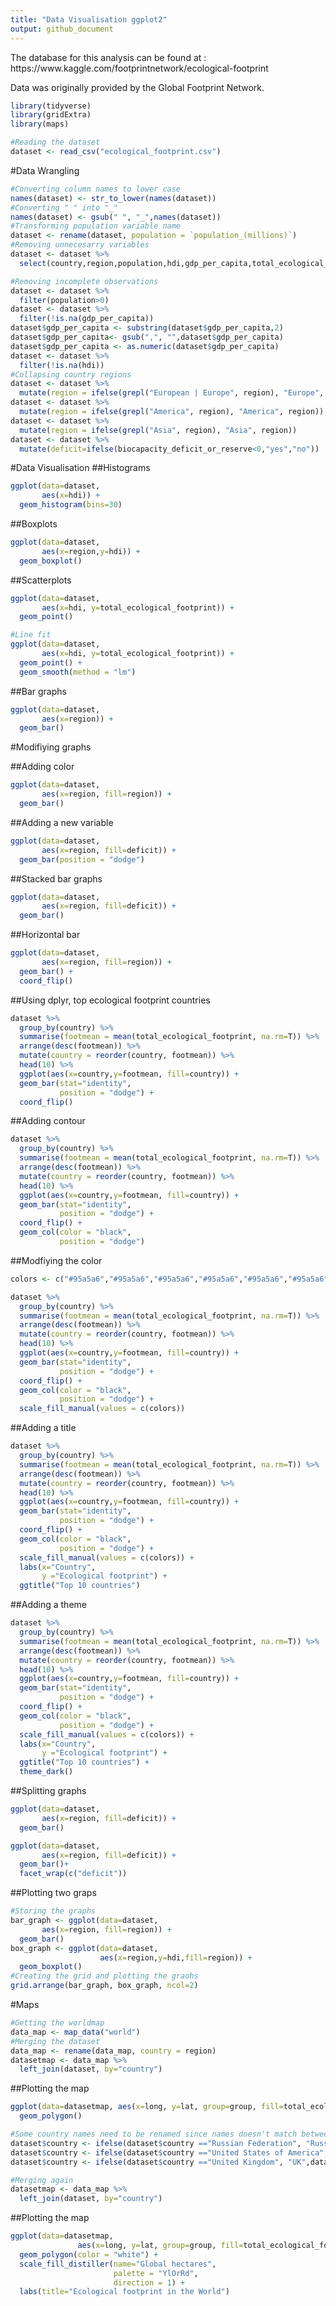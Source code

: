 ---
title: "Data Visualisation ggplot2"
output: github_document
---

The database for this analysis can be found at : https://www.kaggle.com/footprintnetwork/ecological-footprint

Data was originally provided by the Global Footprint Network.

```{r setup}
library(tidyverse)
library(gridExtra)
library(maps)
```
```{r}
#Reading the dataset
dataset <- read_csv("ecological_footprint.csv")
```

#Data Wrangling
```{r}
#Converting column names to lower case
names(dataset) <- str_to_lower(names(dataset))
#Converting " " into "_"
names(dataset) <- gsub(" ", "_",names(dataset))
#Transforming population variable name
dataset <- rename(dataset, population = `population_(millions)`)
#Removing unnecesarry variables
dataset <- dataset %>% 
  select(country,region,population,hdi,gdp_per_capita,total_ecological_footprint,total_biocapacity,biocapacity_deficit_or_reserve)

#Removing incomplete observations
dataset <- dataset %>%
  filter(population>0)
dataset <- dataset %>%
  filter(!is.na(gdp_per_capita))
dataset$gdp_per_capita <- substring(dataset$gdp_per_capita,2)
dataset$gdp_per_capita<- gsub(",", "",dataset$gdp_per_capita)
dataset$gdp_per_capita <- as.numeric(dataset$gdp_per_capita)
dataset <- dataset %>%
  filter(!is.na(hdi))
#Collapsing country regions
dataset <- dataset %>% 
  mutate(region = ifelse(grepl("European | Europe", region), "Europe", region))
dataset <- dataset %>% 
  mutate(region = ifelse(grepl("America", region), "America", region))
dataset <- dataset %>% 
  mutate(region = ifelse(grepl("Asia", region), "Asia", region))
dataset <- dataset %>%
  mutate(deficit=ifelse(biocapacity_deficit_or_reserve<0,"yes","no"))
```

#Data Visualisation
##Histograms
```{r}
ggplot(data=dataset,
       aes(x=hdi)) +
  geom_histogram(bins=30)
```

##Boxplots
```{r}
ggplot(data=dataset, 
       aes(x=region,y=hdi)) + 
  geom_boxplot()
```

##Scatterplots
```{r}
ggplot(data=dataset, 
       aes(x=hdi, y=total_ecological_footprint)) +
  geom_point()

#Line fit
ggplot(data=dataset, 
       aes(x=hdi, y=total_ecological_footprint)) +
  geom_point() +
  geom_smooth(method = "lm")
```

##Bar graphs
```{r}
ggplot(data=dataset,
       aes(x=region)) +
  geom_bar()
```

#Modifiying graphs

##Adding color
```{r}
ggplot(data=dataset,
       aes(x=region, fill=region)) +
  geom_bar()
```

##Adding a new variable
```{r}
ggplot(data=dataset,
       aes(x=region, fill=deficit)) +
  geom_bar(position = "dodge")
```

##Stacked bar graphs
```{r}
ggplot(data=dataset,
       aes(x=region, fill=deficit)) +
  geom_bar()
```

##Horizontal bar
```{r}
ggplot(data=dataset,
       aes(x=region, fill=region)) +
  geom_bar() + 
  coord_flip()
```

##Using dplyr, top ecological footprint countries
```{r}
dataset %>%
  group_by(country) %>%
  summarise(footmean = mean(total_ecological_footprint, na.rm=T)) %>%
  arrange(desc(footmean)) %>% 
  mutate(country = reorder(country, footmean)) %>% 
  head(10) %>% 
  ggplot(aes(x=country,y=footmean, fill=country)) +
  geom_bar(stat="identity", 
           position = "dodge") + 
  coord_flip()
```

##Adding contour
```{r}
dataset %>%
  group_by(country) %>%
  summarise(footmean = mean(total_ecological_footprint, na.rm=T)) %>%
  arrange(desc(footmean)) %>% 
  mutate(country = reorder(country, footmean)) %>% 
  head(10) %>% 
  ggplot(aes(x=country,y=footmean, fill=country)) +
  geom_bar(stat="identity", 
           position = "dodge") + 
  coord_flip() +
  geom_col(color = "black", 
           position = "dodge")
```

##Modfiying the color
```{r}
colors <- c("#95a5a6","#95a5a6","#95a5a6","#95a5a6","#95a5a6","#95a5a6","#95a5a6","#95a5a6","#95a5a6","#e74c3c")

dataset %>%
  group_by(country) %>%
  summarise(footmean = mean(total_ecological_footprint, na.rm=T)) %>%
  arrange(desc(footmean)) %>% 
  mutate(country = reorder(country, footmean)) %>% 
  head(10) %>% 
  ggplot(aes(x=country,y=footmean, fill=country)) +
  geom_bar(stat="identity", 
           position = "dodge") + 
  coord_flip() +
  geom_col(color = "black", 
           position = "dodge") +
  scale_fill_manual(values = c(colors))
```

##Adding a title
```{r}
dataset %>%
  group_by(country) %>%
  summarise(footmean = mean(total_ecological_footprint, na.rm=T)) %>%
  arrange(desc(footmean)) %>% 
  mutate(country = reorder(country, footmean)) %>% 
  head(10) %>% 
  ggplot(aes(x=country,y=footmean, fill=country)) +
  geom_bar(stat="identity", 
           position = "dodge") + 
  coord_flip() +
  geom_col(color = "black", 
           position = "dodge") +
  scale_fill_manual(values = c(colors)) + 
  labs(x="Country", 
       y ="Ecological footprint") +
  ggtitle("Top 10 countries")
```

##Adding a theme
```{r}
dataset %>%
  group_by(country) %>%
  summarise(footmean = mean(total_ecological_footprint, na.rm=T)) %>%
  arrange(desc(footmean)) %>% 
  mutate(country = reorder(country, footmean)) %>% 
  head(10) %>% 
  ggplot(aes(x=country,y=footmean, fill=country)) +
  geom_bar(stat="identity", 
           position = "dodge") + 
  coord_flip() +
  geom_col(color = "black", 
           position = "dodge") +
  scale_fill_manual(values = c(colors)) + 
  labs(x="Country", 
       y ="Ecological footprint") +
  ggtitle("Top 10 countries") +
  theme_dark()
```

##Splitting graphs
```{r}
ggplot(data=dataset,
       aes(x=region, fill=deficit)) +
  geom_bar()

ggplot(data=dataset,
       aes(x=region, fill=deficit)) +
  geom_bar()+
  facet_wrap(c("deficit"))
```

##Plotting two graps
```{r}
#Storing the graphs
bar_graph <- ggplot(data=dataset,
       aes(x=region, fill=region)) +
  geom_bar()
box_graph <- ggplot(data=dataset, 
                    aes(x=region,y=hdi,fill=region)) + 
  geom_boxplot()
#Creating the grid and plotting the graohs
grid.arrange(bar_graph, box_graph, ncol=2)
```

#Maps
```{r}

#Getting the worldmap
data_map <- map_data("world")
#Merging the dataset
data_map <- rename(data_map, country = region)
datasetmap <- data_map %>%
  left_join(dataset, by="country")
```
##Plotting the map
```{r}
ggplot(data=datasetmap, aes(x=long, y=lat, group=group, fill=total_ecological_footprint)) +  
  geom_polygon()
```

```{r}
#Some country names need to be renamed since names doesn't match between databases, (note: some countries still need to be renamed)
dataset$country <- ifelse(dataset$country =="Russian Federation", "Russia",dataset$country)
dataset$country <- ifelse(dataset$country =="United States of America", "USA",dataset$country)
dataset$country <- ifelse(dataset$country =="United Kingdom", "UK",dataset$country)

#Merging again
datasetmap <- data_map %>%
  left_join(dataset, by="country")
```
##Plotting the map
```{r}
ggplot(data=datasetmap, 
               aes(x=long, y=lat, group=group, fill=total_ecological_footprint)) +  
  geom_polygon(color = "white") + 
  scale_fill_distiller(name="Global hectares",
                       palette = "YlOrRd",
                       direction = 1) +
  labs(title="Ecological footprint in the World")
```
